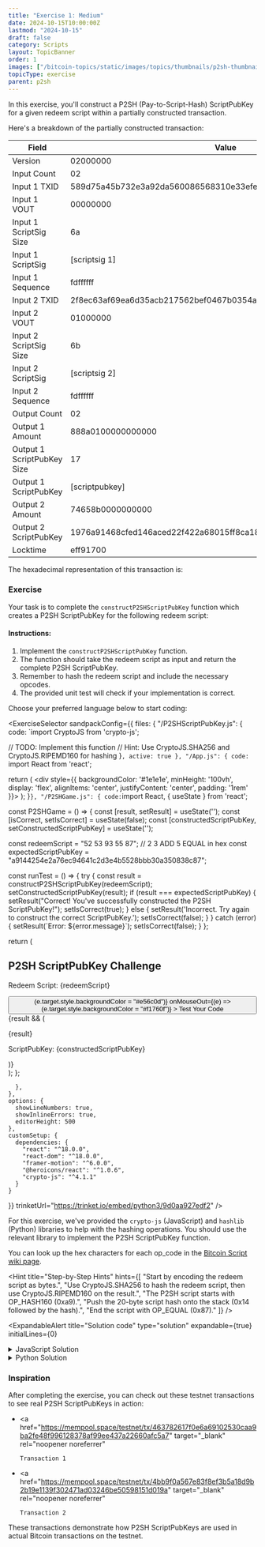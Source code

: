 ```yaml
---
title: "Exercise 1: Medium"
date: 2024-10-15T10:00:00Z
lastmod: "2024-10-15"
draft: false
category: Scripts
layout: TopicBanner
order: 1
images: ["/bitcoin-topics/static/images/topics/thumbnails/p2sh-thumbnail.webp"]
topicType: exercise
parent: p2sh
---
```


In this exercise, you'll construct a P2SH (Pay-to-Script-Hash) ScriptPubKey for a given redeem script within a partially constructed transaction.

Here's a breakdown of the partially constructed transaction:

<div className="overflow-x-auto">
    <table className="min-w-full">
        <thead>
            <tr>
                <th className="px-4 py-2">Field</th>
                <th className="px-4 py-2">Value</th>
            </tr>
        </thead>
        <tbody>
            <tr>
                <td className="border px-4 py-2">Version</td>
                <td className="border px-4 py-2 break-all">02000000</td>
            </tr>
            <tr>
                <td className="border px-4 py-2">Input Count</td>
                <td className="border px-4 py-2 break-all">02</td>
            </tr>
            <tr>
                <td className="border px-4 py-2">Input 1 TXID</td>
                <td className="border px-4 py-2 break-all">
                    589d75a45b732e3a92da560086568310e33efe5cfb26bcb2685d7ee712af7a3e
                </td>
            </tr>
            <tr>
                <td className="border px-4 py-2">Input 1 VOUT</td>
                <td className="border px-4 py-2 break-all">00000000</td>
            </tr>
            <tr>
                <td className="border px-4 py-2">Input 1 ScriptSig Size</td>
                <td className="border px-4 py-2 break-all">6a</td>
            </tr>
            <tr>
                <td className="border px-4 py-2">Input 1 ScriptSig</td>
                <td className="border px-4 py-2 break-all">[scriptsig 1]</td>
            </tr>
            <tr>
                <td className="border px-4 py-2">Input 1 Sequence</td>
                <td className="border px-4 py-2 break-all">fdffffff</td>
            </tr>
            <tr>
                <td className="border px-4 py-2">Input 2 TXID</td>
                <td className="border px-4 py-2 break-all">
                    2f8ec63af69ea6d35acb217562bef0467b0354a2dad430a71051041e5cfd0499
                </td>
            </tr>
            <tr>
                <td className="border px-4 py-2">Input 2 VOUT</td>
                <td className="border px-4 py-2 break-all">01000000</td>
            </tr>
            <tr>
                <td className="border px-4 py-2">Input 2 ScriptSig Size</td>
                <td className="border px-4 py-2 break-all">6b</td>
            </tr>
            <tr>
                <td className="border px-4 py-2">Input 2 ScriptSig</td>
                <td className="border px-4 py-2 break-all">[scriptsig 2]</td>
            </tr>
            <tr>
                <td className="border px-4 py-2">Input 2 Sequence</td>
                <td className="border px-4 py-2 break-all">fdffffff</td>
            </tr>
            <tr>
                <td className="border px-4 py-2">Output Count</td>
                <td className="border px-4 py-2 break-all">02</td>
            </tr>
            <tr>
                <td className="border px-4 py-2">Output 1 Amount</td>
                <td className="border px-4 py-2 break-all">
                    888a0100000000000
                </td>
            </tr>
            <tr>
                <td className="border px-4 py-2">Output 1 ScriptPubKey Size</td>
                <td className="border px-4 py-2 break-all">17</td>
            </tr>
            <tr>
                <td className="border px-4 py-2">Output 1 ScriptPubKey</td>
                <td className="border px-4 py-2 break-all">[scriptpubkey]</td>
            </tr>
            <tr>
                <td className="border px-4 py-2">Output 2 Amount</td>
                <td className="border px-4 py-2 break-all">74658b0000000000</td>
            </tr>
            <tr>
                <td className="border px-4 py-2">Output 2 ScriptPubKey</td>
                <td className="border px-4 py-2 break-all">
                    1976a91468cfed146aced22f422a68015ff8ca180761912a88ac
                </td>
            </tr>
            <tr>
                <td className="border px-4 py-2">Locktime</td>
                <td className="border px-4 py-2 break-all">eff91700</td>
            </tr>
        </tbody>
    </table>
</div>

The hexadecimal representation of this transaction is:

<CodeSnippet
    code="0200000002589d75a45b732e3a92da560086568310e33efe5cfb26bcb2685d7ee712af7a3e000000006a-[scriptsig 1]-fdffffff2f8ec63af69ea6d35acb217562bef0467b0354a2dad430a71051041e5cfd0499010000006b-[scriptsig 2]-fdffffff02888a01000000000017-[scriptpubkey]-74658b00000000001976a91468cfed146aced22f422a68015ff8ca180761912a88aceff91700"
    language="text"
    showLineNumbers={true}
/>

### Exercise

Your task is to complete the `constructP2SHScriptPubKey` function which creates a P2SH ScriptPubKey for the following redeem script:

<CodeSnippet
    code="    2 3 ADD 5 EQUAL"
    language="text"
    showLineNumbers={false}
/>

#### Instructions:

1. Implement the `constructP2SHScriptPubKey` function.
2. The function should take the redeem script as input and return the complete P2SH ScriptPubKey.
3. Remember to hash the redeem script and include the necessary opcodes.
4. The provided unit test will check if your implementation is correct.

Choose your preferred language below to start coding:

<ExerciseSelector
  sandpackConfig={{
    files: {
      "/P2SHScriptPubKey.js": {
        code: `import CryptoJS from 'crypto-js';

  // TODO: Implement this function
  // Hint: Use CryptoJS.SHA256 and CryptoJS.RIPEMD160 for hashing
}`,
        active: true
      },
      "/App.js": {
        code: `import React from 'react';

  return (
    <div style={{ backgroundColor: '#1e1e1e', minHeight: '100vh', display: 'flex', alignItems: 'center', justifyContent: 'center', padding: '1rem' }}>
      <P2SHGame />
    </div>
  );
}`
      },
      "/P2SHGame.js": {
        code: `import React, { useState } from 'react';

const P2SHGame = () => {
const [result, setResult] = useState('');
const [isCorrect, setIsCorrect] = useState(false);
const [constructedScriptPubKey, setConstructedScriptPubKey] = useState('');

const redeemScript = "52 53 93 55 87"; // 2 3 ADD 5 EQUAL in hex
const expectedScriptPubKey = "a9144254e2a76ec94641c2d3e4b5528bbb30a350838c87";

const runTest = () => {
try {
const result = constructP2SHScriptPubKey(redeemScript);
setConstructedScriptPubKey(result);
if (result === expectedScriptPubKey) {
setResult("Correct! You've successfully constructed the P2SH ScriptPubKey!");
setIsCorrect(true);
} else {
setResult('Incorrect. Try again to construct the correct ScriptPubKey.');
setIsCorrect(false);
}
} catch (error) {
setResult(\`Error: \${error.message}\`);
setIsCorrect(false);
}
};

return (

<div
    style={{
        maxWidth: "28rem",
        width: "100%",
        backgroundColor: "#252526",
        padding: "1.5rem",
        borderRadius: "0.5rem",
        boxShadow: "0 4px 6px rgba(0, 0, 0, 0.1)"
    }}
>
    <h2
        style={{
            fontSize: "1.5rem",
            fontWeight: "bold",
            marginBottom: "1rem",
            color: "#d4d4d4",
            textAlign: "center"
        }}
    >
        P2SH ScriptPubKey Challenge
    </h2>
    <div style={{ marginBottom: "1rem" }}>
        <p
            style={{
                fontFamily: "monospace",
                fontSize: "0.875rem",
                wordBreak: "break-all",
                marginTop: "0.5rem",
                color: "#d4d4d4"
            }}
        >
            Redeem Script: {redeemScript}
        </p>
    </div>
    <motion.div
        style={{
            display: "flex",
            justifyContent: "center",
            marginBottom: "1rem"
        }}
        animate={{ rotate: isCorrect ? [0, 10, -10, 0] : 0 }}
        transition={{ duration: 0.5 }}
    >
        <LockClosedIcon
            style={{
                width: "3rem",
                height: "3rem",
                color: isCorrect ? "#689f38" : "#f1760f"
            }}
        />
    </motion.div>
    <button
        onClick={runTest}
        style={{
            width: "100%",
            padding: "0.5rem 1rem",
            backgroundColor: "#f1760f",
            color: "#ffffff",
            border: "none",
            borderRadius: "0.25rem",
            cursor: "pointer",
            transition: "background-color 0.2s"
        }}
        onMouseOver={(e) => (e.target.style.backgroundColor = "#e56c0d")}
        onMouseOut={(e) => (e.target.style.backgroundColor = "#f1760f")}
    >
        Test Your Code
    </button>
    <AnimatePresence>
        {result && (
            <motion.div
                initial={{ opacity: 0, y: -10 }}
                animate={{ opacity: 1, y: 0 }}
                exit={{ opacity: 0, y: 10 }}
                style={{
                    marginTop: "1rem",
                    textAlign: "center"
                }}
            >
                <p style={{ color: isCorrect ? "#689f38" : "#d32f2f" }}>
                    {result}
                </p>
                <p
                    style={{
                        fontFamily: "monospace",
                        fontSize: "0.875rem",
                        wordBreak: "break-all",
                        marginTop: "0.5rem",
                        color: "#d4d4d4",
                        backgroundColor: "#3c3c3c",
                        padding: "0.5rem",
                        borderRadius: "0.25rem"
                    }}
                >
                    ScriptPubKey: {constructedScriptPubKey}
                </p>
            </motion.div>
        )}
    </AnimatePresence>
</div>
); };

      },
    },
    options: {
      showLineNumbers: true,
      showInlineErrors: true,
      editorHeight: 500
    },
    customSetup: {
      dependencies: {
        "react": "^18.0.0",
        "react-dom": "^18.0.0",
        "framer-motion": "^6.0.0",
        "@heroicons/react": "^1.0.6",
        "crypto-js": "^4.1.1"
      }
    }
  }}
  trinketUrl="https://trinket.io/embed/python3/9d0aa927edf2"
/>

For this exercise, we've provided the `crypto-js` (JavaScript) and `hashlib` (Python) libraries to help with the hashing operations. You should use the relevant library to implement the P2SH ScriptPubKey function.

You can look up the hex characters for each op_code in the [Bitcoin Script wiki page](https://en.bitcoin.it/wiki/Script).

<Hint
    title="Step-by-Step Hints"
    hints={[
        "Start by encoding the redeem script as bytes.",
        "Use CryptoJS.SHA256 to hash the redeem script, then use CryptoJS.RIPEMD160 on the result.",
        "The P2SH script starts with OP_HASH160 (0xa9).",
        "Push the 20-byte script hash onto the stack (0x14 followed by the hash).",
        "End the script with OP_EQUAL (0x87)."
    ]}
/>

<ExpandableAlert
  title="Solution code"
  type="solution"
  expandable={true}
  initialLines={0}
>
  <details>
    <summary>JavaScript Solution</summary>
    ```javascript
    import CryptoJS from 'crypto-js';

    export function constructP2SHScriptPubKey(redeemScript) {
        // Convert redeem script from hex to WordArray
        const scriptWordArray = CryptoJS.enc.Hex.parse(redeemScript.replace(/\s/g, ''));

        // Hash the redeem script
        const sha256Hash = CryptoJS.SHA256(scriptWordArray);
        const ripemd160Hash = CryptoJS.RIPEMD160(sha256Hash);

        // Convert hash to hex
        const scriptHash = ripemd160Hash.toString(CryptoJS.enc.Hex);

        // Construct the P2SH script
        const p2shScript = 'a914' + scriptHash + '87';

        return p2shScript;
    }
    ```

  </details>

  <details>
    <summary>Python Solution</summary>
    ```python
    import hashlib

    def construct_p2sh_scriptpubkey(redeem_script: str) -> str:
        # Encode the redeem script as bytes
        script_bytes = bytes.fromhex(redeem_script.replace(" ", ""))

        # Hash the redeem script
        sha256_hash = hashlib.sha256(script_bytes).digest()
        ripemd160_hash = hashlib.new('ripemd160', sha256_hash).digest()

        # Construct the P2SH script
        p2sh_script = b'\xa9\x14' + ripemd160_hash + b'\x87'

        return p2sh_script.hex()
    ```

  </details>
</ExpandableAlert>

### Inspiration

After completing the exercise, you can check out these testnet transactions to see real P2SH ScriptPubKeys in action:

-   <a
        href="https://mempool.space/testnet/tx/463782617f0e6a69102530caa9ba2fe48f996128378af99ee437a22660afc5a7"
        target="_blank"
        rel="noopener noreferrer"
    >
        Transaction 1
    </a>
-   <a
        href="https://mempool.space/testnet/tx/4bb9f0a567e83f8ef3b5a18d9b2b19e1139f302471ad03246be50598151d019a"
        target="_blank"
        rel="noopener noreferrer"
    >
        Transaction 2
    </a>

These transactions demonstrate how P2SH ScriptPubKeys are used in actual Bitcoin transactions on the testnet.
